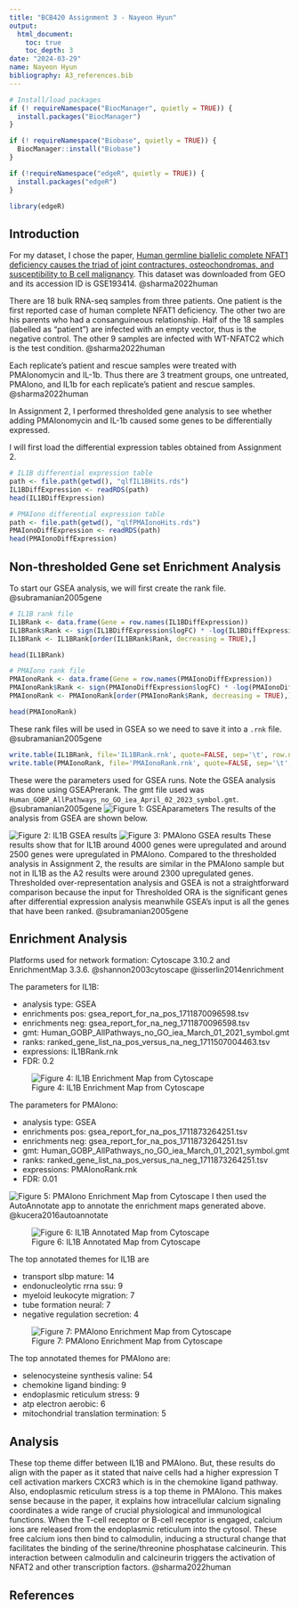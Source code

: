 ```yaml
---
title: "BCB420 Assignment 3 - Nayeon Hyun"
output: 
  html_document:
    toc: true
    toc_depth: 3
date: "2024-03-29"
name: Nayeon Hyun
bibliography: A3_references.bib
---
```


```r
# Install/load packages
if (! requireNamespace("BiocManager", quietly = TRUE)) {
  install.packages("BiocManager")
}

if (! requireNamespace("Biobase", quietly = TRUE)) {
  BiocManager::install("Biobase")
}

if (!requireNamespace("edgeR", quietly = TRUE)) {
  install.packages("edgeR")
}

library(edgeR)

```
## Introduction

For my dataset, I chose the paper, [Human germline biallelic complete NFAT1 deficiency causes the triad of joint contractures, osteochondromas, and susceptibility to B cell malignancy](https://www.ncbi.nlm.nih.gov/geo/query/acc.cgi?acc=GSE193414). This dataset was downloaded from GEO and its accession ID is GSE193414. @sharma2022human

There are 18 bulk RNA-seq samples from three patients. One patient is the first reported case of human complete NFAT1 deficiency. The other two are his parents who had a consanguineous relationship. Half of the 18 samples (labelled as "patient") are infected with an empty vector, thus is the negative control. The other 9 samples are infected with WT-NFATC2 which is the test condition. @sharma2022human

Each replicate's patient and rescue samples were treated with PMAIonomycin and IL-1b. Thus there are 3 treatment groups, one untreated, PMAIono, and IL1b for each replicate's patient and rescue samples. @sharma2022human

In Assignment 2, I performed thresholded gene analysis to see whether adding PMAIonomycin and IL-1b caused some genes to be differentially expressed. 

I will first load the differential expression tables obtained from Assignment 2.

```r
# IL1B differential expression table
path <- file.path(getwd(), "qlfIL1BHits.rds")
IL1BDiffExpression <- readRDS(path)
head(IL1BDiffExpression)

# PMAIono differential expression table
path <- file.path(getwd(), "qlfPMAIonoHits.rds")
PMAIonoDiffExpression <- readRDS(path)
head(PMAIonoDiffExpression)
```
## Non-thresholded Gene set Enrichment Analysis

To start our GSEA analysis, we will first create the rank file. @subramanian2005gene

```r
# IL1B rank file
IL1BRank <- data.frame(Gene = row.names(IL1BDiffExpression))
IL1BRank$Rank <- sign(IL1BDiffExpression$logFC) * -log(IL1BDiffExpression$PValue, base=10) 
IL1BRank <- IL1BRank[order(IL1BRank$Rank, decreasing = TRUE),]

head(IL1BRank)

# PMAIono rank file
PMAIonoRank <- data.frame(Gene = row.names(PMAIonoDiffExpression))
PMAIonoRank$Rank <- sign(PMAIonoDiffExpression$logFC) * -log(PMAIonoDiffExpression$PValue, base=10) 
PMAIonoRank <- PMAIonoRank[order(PMAIonoRank$Rank, decreasing = TRUE),]

head(PMAIonoRank)
```
These rank files will be used in GSEA so we need to save it into a `.rnk` file.  @subramanian2005gene
```r
write.table(IL1BRank, file='IL1BRank.rnk', quote=FALSE, sep='\t', row.names = FALSE)
write.table(PMAIonoRank, file='PMAIonoRank.rnk', quote=FALSE, sep='\t', row.names = FALSE)
```

These were the parameters used for GSEA runs. Note the GSEA analysis was done using GSEAPrerank. The gmt file used was `Human_GOBP_AllPathways_no_GO_iea_April_02_2023_symbol.gmt`. @subramanian2005gene
![Figure 1: GSEAparameters](assets/GSEAparameters.png)
The results of the analysis from GSEA are shown below.

![Figure 2: IL1B GSEA results](assets/IL1B_allgenes.png)
![Figure 3: PMAIono GSEA results](assets/PMAIono_allgenes.png)
These results show that for IL1B around 4000 genes were upregulated and around 2500 genes were upregulated in PMAIono. Compared to the thresholded analysis in Assignment 2, the results are similar in the PMAIono sample but not in IL1B as the A2 results were around 2300 upregulated genes. Thresholded over-representation analysis and GSEA is not a straightforward comparison because the input for Thresholded ORA is the significant genes after differential expression analysis meanwhile GSEA's input is all the genes that have been ranked.  @subramanian2005gene



## Enrichment Analysis
Platforms used for network formation: Cytoscape 3.10.2 and EnrichmentMap 3.3.6. @shannon2003cytoscape @isserlin2014enrichment

The parameters for IL1B:

* analysis type: GSEA
* enrichments pos: gsea_report_for_na_pos_1711870096598.tsv
* enrichments neg: gsea_report_for_na_neg_1711870096598.tsv
* gmt: Human_GOBP_AllPathways_no_GO_iea_March_01_2021_symbol.gmt
* ranks: ranked_gene_list_na_pos_versus_na_neg_1711507004463.tsv
* expressions: IL1BRank.rnk
* FDR: 0.2

![Figure 4: IL1B Enrichment Map from Cytoscape](assets/IL1B_enrichmentmap.png)

The parameters for PMAIono:

* analysis type: GSEA
* enrichments pos: gsea_report_for_na_pos_1711873264251.tsv
* enrichments neg: gsea_report_for_na_pos_1711873264251.tsv
* gmt: Human_GOBP_AllPathways_no_GO_iea_March_01_2021_symbol.gmt
* ranks: ranked_gene_list_na_pos_versus_na_neg_1711873264251.tsv
* expressions: PMAIonoRank.rnk
* FDR: 0.01

![Figure 5: PMAIono Enrichment Map from Cytoscape](assets/PMAIono_enrichmentmap.png)
I then used the AutoAnnotate app to annotate the enrichment maps generated above. @kucera2016autoannotate

![Figure 6: IL1B Annotated Map from Cytoscape](assets/IL1B_annotated.png)

The top annotated themes for IL1B are

* transport slbp mature:	14	
* endonucleolytic rrna ssu:	9	
* myeloid leukocyte migration:	7	
* tube formation neural:	7	
* negative regulation secretion:	4	


![Figure 7: PMAIono Enrichment Map from Cytoscape](assets/PMAIono_annotated.png)

The top annotated themes for PMAIono are:

* selenocysteine synthesis valine:	54	
* chemokine ligand binding:	9	
* endoplasmic reticulum stress:	9	
* atp electron aerobic:	6	
* mitochondrial translation termination:	5	

## Analysis
These top theme differ between IL1B and PMAIono. But, these results do align with the paper as it stated that naive cells had a higher expression T cell activation markers CXCR3 which is in the chemokine ligand pathway.
Also, endoplasmic reticulum stress is a top theme in PMAIono. This makes sense because in the paper, it explains how intracellular calcium signaling coordinates a wide range of crucial physiological and immunological functions. When the T-cell receptor or B-cell receptor is engaged, calcium ions are released from the endoplasmic reticulum into the cytosol. These free calcium ions then bind to calmodulin, inducing a structural change that facilitates the binding of the serine/threonine phosphatase calcineurin. This interaction between calmodulin and calcineurin triggers the activation of NFAT2 and other transcription factors. @sharma2022human

## References



